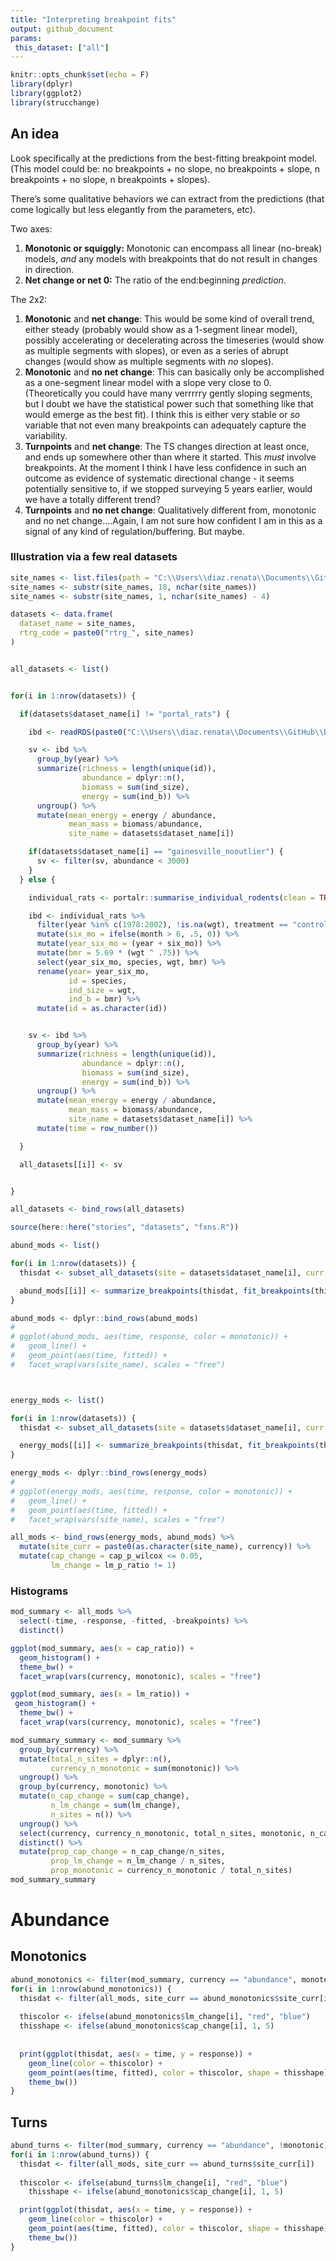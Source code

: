 ```yaml
---
title: "Interpreting breakpoint fits"
output: github_document
params:
 this_dataset: ["all"]
---
```

```r
knitr::opts_chunk$set(echo = F)
library(dplyr)
library(ggplot2)
library(strucchange)
```

## An idea

Look specifically at the predictions from the best-fitting breakpoint model. (This model could be: no breakpoints + no slope, no breakpoints + slope, n breakpoints + no slope, n breakpoints + slopes).

There's some qualitative behaviors we can extract from the predictions (that come logically but less elegantly from the parameters, etc).

Two axes:

1. **Monotonic or squiggly:** Monotonic can encompass all linear (no-break) models, _and_ any models with breakpoints that do not result in changes in direction. 
2. **Net change or net 0:** The ratio of the end:beginning _prediction_.

The 2x2:

1. **Monotonic** and **net change**: This would be some kind of overall trend, either steady (probably would show as a 1-segment linear model), possibly accelerating or decelerating across the timeseries (would show as multiple segments with slopes), or even as a series of abrupt changes (would show as multiple segments with *no* slopes).
2. **Monotonic** and **no net change**: This can basically only be accomplished as a one-segment linear model with a slope very close to 0. (Theoretically you could have many verrrrry gently sloping segments, but I doubt we have the statistical power such that something like that would emerge as the best fit). I think this is either very stable or *so* variable that not even many breakpoints can adequately capture the variability. 
3. **Turnpoints** and **net change**: The TS changes direction at least once, and ends up somewhere other than where it started. This *must* involve breakpoints. At the moment I think I have less confidence in such an outcome as evidence of systematic directional change - it seems potentially sensitive to, if we stopped surveying 5 years earlier, would we have a totally different trend? 
4. **Turnpoints** and **no net change**: Qualitatively different from, monotonic and no net change....Again, I am not sure how confident I am in this as a signal of any kind of regulation/buffering. But maybe. 


### Illustration via a few real datasets

```r

site_names <- list.files(path = "C:\\Users\\diaz.renata\\Documents\\GitHub\\BBSsize\\analysis\\isd_data", pattern = "ibd_isd_bbs_", full.names = F)
site_names <- substr(site_names, 18, nchar(site_names))
site_names <- substr(site_names, 1, nchar(site_names) - 4)

datasets <- data.frame(
  dataset_name = site_names,
  rtrg_code = paste0("rtrg_", site_names)
)


all_datasets <- list()


for(i in 1:nrow(datasets)) {

  if(datasets$dataset_name[i] != "portal_rats") {

    ibd <- readRDS(paste0("C:\\Users\\diaz.renata\\Documents\\GitHub\\BBSsize\\analysis\\isd_data\\ibd_isd_bbs_", datasets$rtrg_code[i], ".Rds"))

    sv <- ibd %>%
      group_by(year) %>%
      summarize(richness = length(unique(id)),
                abundance = dplyr::n(),
                biomass = sum(ind_size),
                energy = sum(ind_b)) %>%
      ungroup() %>%
      mutate(mean_energy = energy / abundance,
             mean_mass = biomass/abundance,
             site_name = datasets$dataset_name[i])

    if(datasets$dataset_name[i] == "gainesville_nooutlier") {
      sv <- filter(sv, abundance < 3000)
    }
  } else {

    individual_rats <- portalr::summarise_individual_rodents(clean = TRUE, type = "Granivores", time = "date", length = "Longterm")

    ibd <- individual_rats %>%
      filter(year %in% c(1978:2002), !is.na(wgt), treatment == "control") %>%
      mutate(six_mo = ifelse(month > 6, .5, 0)) %>%
      mutate(year_six_mo = (year + six_mo)) %>%
      mutate(bmr = 5.69 * (wgt ^ .75)) %>%
      select(year_six_mo, species, wgt, bmr) %>%
      rename(year= year_six_mo,
             id = species,
             ind_size = wgt,
             ind_b = bmr) %>%
      mutate(id = as.character(id))


    sv <- ibd %>%
      group_by(year) %>%
      summarize(richness = length(unique(id)),
                abundance = dplyr::n(),
                biomass = sum(ind_size),
                energy = sum(ind_b)) %>%
      ungroup() %>%
      mutate(mean_energy = energy / abundance,
             mean_mass = biomass/abundance,
             site_name = datasets$dataset_name[i]) %>%
      mutate(time = row_number())

  }

  all_datasets[[i]] <- sv


}

all_datasets <- bind_rows(all_datasets)


```

```r
source(here::here("stories", "datasets", "fxns.R"))

```

```r

abund_mods <- list()

for(i in 1:nrow(datasets)) {
  thisdat <- subset_all_datasets(site = datasets$dataset_name[i], curr = "abundance", all_datasets = all_datasets)

  abund_mods[[i]] <- summarize_breakpoints(thisdat, fit_breakpoints(thisdat))
}

abund_mods <- dplyr::bind_rows(abund_mods)
# 
# ggplot(abund_mods, aes(time, response, color = monotonic)) +
#   geom_line() +
#   geom_point(aes(time, fitted)) +
#   facet_wrap(vars(site_name), scales = "free")



energy_mods <- list()

for(i in 1:nrow(datasets)) {
  thisdat <- subset_all_datasets(site = datasets$dataset_name[i], curr = "energy", all_datasets = all_datasets)

  energy_mods[[i]] <- summarize_breakpoints(thisdat, fit_breakpoints(thisdat))
}

energy_mods <- dplyr::bind_rows(energy_mods)
# 
# ggplot(energy_mods, aes(time, response, color = monotonic)) +
#   geom_line() +
#   geom_point(aes(time, fitted)) +
#   facet_wrap(vars(site_name), scales = "free")

all_mods <- bind_rows(energy_mods, abund_mods) %>%
  mutate(site_curr = paste0(as.character(site_name), currency)) %>%
  mutate(cap_change = cap_p_wilcox <= 0.05,
         lm_change = lm_p_ratio != 1)
```

<!-- ### Monotonic and net change -->

<!-- ```{r monotonic net} -->

<!-- m_nc <- filter(all_mods, monotonic, net_change != 1) -->

<!-- ggplot(m_nc, aes(time, response)) + -->
<!--   geom_line() + -->
<!--   geom_point(aes(time, fitted)) + -->
<!--   theme_bw() + -->
<!--   facet_wrap(vars(site_curr), scales = "free") -->


<!-- ``` -->

<!-- ### Monotonic and no net change -->

<!-- ```{r monotonic no net} -->

<!-- m_nzero <- filter(all_mods, monotonic, net_change == 1) %>% -->
<!--   group_by(site_curr) %>% -->
<!--   mutate(cv = sd(response) / mean(response)) %>% -->
<!--   ungroup() -->

<!-- ggplot(m_nzero, aes(time, response)) + -->
<!--   geom_line() + -->
<!--   geom_point(aes(time, fitted)) + -->
<!--   theme_bw() + -->
<!--   facet_wrap(vars(site_curr), scales = "free") -->


<!-- ``` -->

<!-- ### Turnpoints and net change -->


<!-- ```{r turns net} -->

<!-- t_nc <- filter(all_mods, !monotonic, net_change != 1) -->

<!-- ggplot(t_nc, aes(time, response)) + -->
<!--   geom_line() + -->
<!--   geom_point(aes(time, fitted)) + -->
<!--   theme_bw() + -->
<!--   facet_wrap(vars(site_curr), scales = "free") -->


<!-- ggplot(t_nc, aes(time, response, color = cap_p_wilcox <= .05)) + -->
<!--   geom_line() + -->
<!--   geom_point(aes(time, fitted)) + -->
<!--   theme_bw() + -->
<!--   facet_wrap(vars(site_curr), scales = "free") -->



<!-- ggplot(t_nc, aes(time, response, color = lm_p_ratio != 1)) + -->
<!--   geom_line() + -->
<!--   geom_point(aes(time, fitted)) + -->
<!--   theme_bw() + -->
<!--   facet_wrap(vars(site_curr), scales = "free") -->

<!-- ``` -->


### Histograms


```r

mod_summary <- all_mods %>%
  select(-time, -response, -fitted, -breakpoints) %>%
  distinct()

ggplot(mod_summary, aes(x = cap_ratio)) +
  geom_histogram() +
  theme_bw() +
  facet_wrap(vars(currency, monotonic), scales = "free")

ggplot(mod_summary, aes(x = lm_ratio)) + 
 geom_histogram() +
  theme_bw() +
  facet_wrap(vars(currency, monotonic), scales = "free")
```

```r

mod_summary_summary <- mod_summary %>%
  group_by(currency) %>%
  mutate(total_n_sites = dplyr::n(),
         currency_n_monotonic = sum(monotonic)) %>%
  ungroup() %>%
  group_by(currency, monotonic) %>%
  mutate(n_cap_change = sum(cap_change),
         n_lm_change = sum(lm_change),
         n_sites = n()) %>%
  ungroup() %>%
  select(currency, currency_n_monotonic, total_n_sites, monotonic, n_cap_change, n_lm_change, n_sites) %>%
  distinct() %>%
  mutate(prop_cap_change = n_cap_change/n_sites,
         prop_lm_change = n_lm_change / n_sites,
         prop_monotonic = currency_n_monotonic / total_n_sites)
mod_summary_summary

```

# Abundance

## Monotonics

```r
abund_monotonics <- filter(mod_summary, currency == "abundance", monotonic)
for(i in 1:nrow(abund_monotonics)) {
  thisdat <- filter(all_mods, site_curr == abund_monotonics$site_curr[i])
  
  thiscolor <- ifelse(abund_monotonics$lm_change[i], "red", "blue")
  thisshape <- ifelse(abund_monotonics$cap_change[i], 1, 5)
  
  
  print(ggplot(thisdat, aes(x = time, y = response)) +
    geom_line(color = thiscolor) +
    geom_point(aes(time, fitted), color = thiscolor, shape = thisshape) +
    theme_bw())
}

```


## Turns

```r
abund_turns <- filter(mod_summary, currency == "abundance", !monotonic)
for(i in 1:nrow(abund_turns)) {
  thisdat <- filter(all_mods, site_curr == abund_turns$site_curr[i])
  
  thiscolor <- ifelse(abund_turns$lm_change[i], "red", "blue")
    thisshape <- ifelse(abund_monotonics$cap_change[i], 1, 5)

  print(ggplot(thisdat, aes(x = time, y = response)) +
    geom_line(color = thiscolor) +
    geom_point(aes(time, fitted), color = thiscolor, shape = thisshape) +
    theme_bw())
}

```
